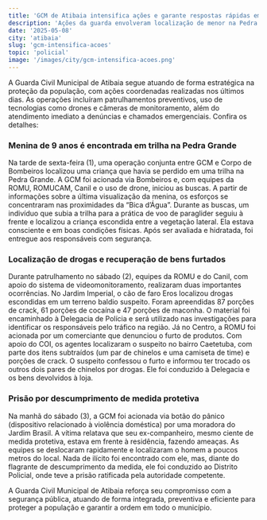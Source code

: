 ```yaml
---
title: 'GCM de Atibaia intensifica ações e garante respostas rápidas em ocorrências de segurança'
description: 'Ações da guarda envolveram localização de menor na Pedra Grande, apreensão de entorpecentes, recuperação de bens furtados e prisão por descumprimento de medida protetiva.'
date: '2025-05-08'
city: 'atibaia'
slug: 'gcm-intensifica-acoes'
topic: 'policial'
image: '/images/city/gcm-intensifica-acoes.png'
---
```


A Guarda Civil Municipal de Atibaia segue atuando de forma estratégica na proteção da população, com ações coordenadas realizadas nos últimos dias. As operações incluíram patrulhamentos preventivos, uso de tecnologias como drones e câmeras de monitoramento, além do atendimento imediato a denúncias e chamados emergenciais. Confira os detalhes:

### Menina de 9 anos é encontrada em trilha na Pedra Grande

Na tarde de sexta-feira (1), uma operação conjunta entre GCM e Corpo de Bombeiros localizou uma criança que havia se perdido em uma trilha na Pedra Grande.
A GCM foi acionada via Bombeiros e, com equipes da ROMU, ROMUCAM, Canil e o uso de drone, iniciou as buscas. A partir de informações sobre a última visualização da menina, os esforços se concentraram nas proximidades da “Bica d’Água”.
Durante as buscas, um indivíduo que subia a trilha para a prática de voo de paraglider seguiu à frente e localizou a criança escondida entre a vegetação lateral. Ela estava consciente e em boas condições físicas. Após ser avaliada e hidratada, foi entregue aos responsáveis com segurança.

### Localização de drogas e recuperação de bens furtados

Durante patrulhamento no sábado (2), equipes da ROMU e do Canil, com apoio do sistema de videomonitoramento, realizaram duas importantes ocorrências.
No Jardim Imperial, o cão de faro Eros localizou drogas escondidas em um terreno baldio suspeito. Foram apreendidas 87 porções de crack, 61 porções de cocaína e 47 porções de maconha. O material foi encaminhado à Delegacia de Polícia e será utilizado nas investigações para identificar os responsáveis pelo tráfico na região.
Já no Centro, a ROMU foi acionada por um comerciante que denunciou o furto de produtos. Com apoio do COI, os agentes localizaram o suspeito no bairro Caetetuba, com parte dos itens subtraídos (um par de chinelos e uma camiseta de time) e porções de crack. O suspeito confessou o furto e informou ter trocado os outros dois pares de chinelos por drogas. Ele foi conduzido à Delegacia e os bens devolvidos à loja.

### Prisão por descumprimento de medida protetiva

Na manhã do sábado (3), a GCM foi acionada via botão do pânico (dispositivo relacionado à violência doméstica) por uma moradora do Jardim Brasil. A vítima relatava que seu ex-companheiro, mesmo ciente de medida protetiva, estava em frente à residência, fazendo ameaças.
As equipes se deslocaram rapidamente e localizaram o homem a poucos metros do local. Nada de ilícito foi encontrado com ele, mas, diante do flagrante de descumprimento da medida, ele foi conduzido ao Distrito Policial, onde teve a prisão ratificada pela autoridade competente.

A Guarda Civil Municipal de Atibaia reforça seu compromisso com a segurança pública, atuando de forma integrada, preventiva e eficiente para proteger a população e garantir a ordem em todo o município.
